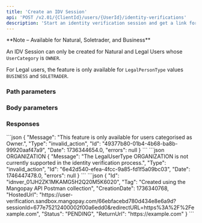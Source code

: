 ```yaml
---
title: 'Create an IDV Session'
api: 'POST /v2.01/{ClientId}/users/{UserId}/identity-verifications'
description: 'Start an identity verification session and get a link for the hosted experience'
---
```






<Note>
**Note – Available for Natural, Soletrader, and Business**

An IDV Session can only be created for Natural and Legal Users whose `UserCategory` is `OWNER`. 

For Legal users, the feature is only available for `LegalPersonType` values `BUSINESS` and `SOLETRADER`.
</Note>


### Path parameters

<UserId />

### Body parameters

<ReturnURL4 />

<Tag3 />

### Responses

<AccordionGroup>

<Accordion title="200">

<IdResponse />

<Tag2Response />

<CreationDateResponse />

<HostedUrlResponse />

<Status13Response />

<ReturnURL3Response />

</Accordion>

</AccordionGroup>

<AccordionGroup>

<Accordion title="400 - User must be OWNER">
```json
{
    "Message": "This feature is only available for users categorised as Owner.",
    "Type": "invalid_action",
    "Id": "49377b80-01b4-4b68-ba8b-99920aaf47a9",
    "Date": 1736344654.0,
    "errors": null
}
```
</Accordion>

<Accordion title="400 - Legal user must be BUSINESS or SOLETRADER">
```json ORGANIZATION 
{
    "Message": "The LegalUserType ORGANIZATION is not currently supported in the identity verification process.",
    "Type": "invalid_action",
    "Id": "6e42d540-efea-4fcc-9a85-fd1f5a09bc03",
    "Date": 1746447478.0,
    "errors": null
}
```
</Accordion>

</AccordionGroup>

<ResponseExample>
```json
{
    "Id": "idnver_01JH2ZK1MKAMG5H2Q20M5K6020",
    "Tag": "Created using the Mangopay API Postman collection",
    "CreationDate": 1736340768,
    "HostedUrl": "https://user-verification.sandbox.mangopay.com/66ebfacebd780d434e8e6a9d?sessionId=677e75212400002f00a6edd0&redirectURL=https%3A%2F%2Fexample.com",
    "Status": "PENDING",
    "ReturnUrl": "https://example.com"
}
```
</ResponseExample>

<RequestExample>
<RestCreateIdvSession />
</RequestExample>